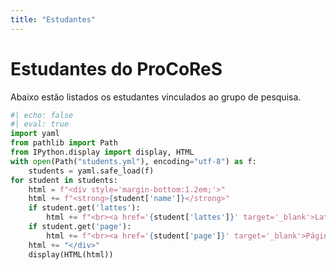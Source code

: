 ```yaml
---
title: "Estudantes"
---
```


# Estudantes do ProCoReS

Abaixo estão listados os estudantes vinculados ao grupo de pesquisa.

```python
#| echo: false
#| eval: true
import yaml
from pathlib import Path
from IPython.display import display, HTML
with open(Path("students.yml"), encoding="utf-8") as f:
    students = yaml.safe_load(f)
for student in students:
    html = f"<div style='margin-bottom:1.2em;'>"
    html += f"<strong>{student['name']}</strong>"
    if student.get('lattes'):
        html += f"<br><a href='{student['lattes']}' target='_blank'>Lattes</a>"
    if student.get('page'):
        html += f"<br><a href='{student['page']}' target='_blank'>Página Pessoal</a>"
    html += "</div>"
    display(HTML(html))
```
